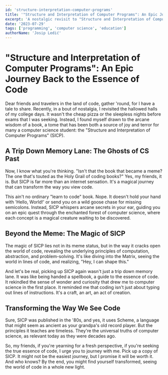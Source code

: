 ```yaml
---
id: 'structure-interpretation-computer-programs'
title: '"Structure and Interpretation of Computer Programs": An Epic Journey Back to the Essence of Code'
excerpt: 'A nostalgic revisit to "Structure and Interpretation of Computer Programs", and how it can transform the way you view code'
date: '2023-07-29'
tags: ['programming', 'computer science', 'education']
authorName: 'Josip Ledić'
---
```


# "Structure and Interpretation of Computer Programs": An Epic Journey Back to the Essence of Code

<RemoteImage src='/sicp-something-wrong-with-you.jpg' alt='is there something wrong with you?'>

Dear friends and travelers in the land of code, gather 'round, for I have a tale to share. Recently, in a bout of nostalgia, I revisited the hallowed halls of my college days. It wasn't the cheap pizza or the sleepless nights before exams that I was seeking. Instead, I found myself drawn to the arcane wisdom of a book, a tome that has been both a source of joy and terror for many a computer science student: the "Structure and Interpretation of Computer Programs" (SICP).

## A Trip Down Memory Lane: The Ghosts of CS Past

Now, I know what you're thinking. "Isn't that the book that became a meme? The one that's touted as the Holy Grail of coding books?" Yes, my friends, it is. But SICP is far more than an internet sensation. It's a magical journey that can transform the way you view code.

<RemoteImage src='/please-read.png' alt='please read the book meme'>

This ain't no ordinary "learn to code" book. Nope. It doesn't hold your hand with 'Hello, World!' or send you on a wild goose chase for missing semicolons. Instead, SICP whispers arcane secrets in your ear, guiding you on an epic quest through the enchanted forest of computer science, where each concept is a magical creature waiting to be discovered. 

## Beyond the Meme: The Magic of SICP

The magic of SICP lies not in its meme status, but in the way it cracks open the world of code, revealing the underlying principles of computation, abstraction, and problem-solving. It's like diving into the Matrix, seeing the world in lines of code, and realizing, "Hey, I can shape this."

<RemoteImage src='/two-wizards.jpg' alt='please read the book meme'>

And let's be real, picking up SICP again wasn't just a trip down memory lane. It was like being handed a spellbook, a guide to the essence of code. It rekindled the sense of wonder and curiosity that drew me to computer science in the first place. It reminded me that coding isn't just about typing out lines of instructions. It's a craft, an art, an act of creation. 

## Transforming the Way We See Code

Sure, SICP was published in the '80s, and yes, it uses Scheme, a language that might seem as ancient as your grandpa's old record player. But the principles it teaches are timeless. They're the universal truths of computer science, as relevant today as they were decades ago.

So, my friends, if you're yearning for a fresh perspective, if you're seeking the true essence of code, I urge you to journey with me. Pick up a copy of SICP. It might not be the easiest journey, but I promise it will be worth it. And who knows? By the end, you might find yourself transformed, seeing the world of code in a whole new light.
